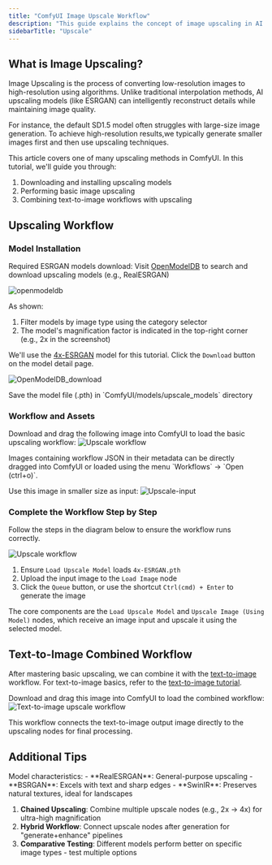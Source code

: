 ```yaml
---
title: "ComfyUI Image Upscale Workflow"
description: "This guide explains the concept of image upscaling in AI drawing and demonstrates how to implement an image upscaling workflow in ComfyUI"
sidebarTitle: "Upscale"
---
```


## What is Image Upscaling?

Image Upscaling is the process of converting low-resolution images to high-resolution using algorithms.
Unlike traditional interpolation methods, AI upscaling models (like ESRGAN) can intelligently reconstruct details while maintaining image quality.

For instance, the default SD1.5 model often struggles with large-size image generation. 
To achieve high-resolution results,we typically generate smaller images first and then use upscaling techniques.

This article covers one of many upscaling methods in ComfyUI. In this tutorial, we'll guide you through:
1. Downloading and installing upscaling models
2. Performing basic image upscaling
3. Combining text-to-image workflows with upscaling

## Upscaling Workflow

### Model Installation

Required ESRGAN models download:
<Steps>
<Step title="Visit OpenModelDB">
Visit [OpenModelDB](https://openmodeldb.info/) to search and download upscaling models (e.g., RealESRGAN)

![openmodeldb](/images/tutorial/basic/upscale/upscale_OpenModelDB.jpg)

As shown:
1. Filter models by image type using the category selector
2. The model's magnification factor is indicated in the top-right corner (e.g., 2x in the screenshot)

We'll use the [4x-ESRGAN](https://openmodeldb.info/models/4x-ESRGAN) model for this tutorial. Click the `Download` button on the model detail page.

![OpenModelDB_download](/images/tutorial/basic/upscale/upscale_OpenModelDB_download.jpg)

</Step>
<Step title="Save Model Files in Directory">
Save the model file (.pth) in `ComfyUI/models/upscale_models` directory
</Step>
</Steps>


### Workflow and Assets

Download and drag the following image into ComfyUI to load the basic upscaling workflow:
![Upscale workflow](/images/tutorial/basic/upscale/upscale_workflow.png)

<Tip>
Images containing workflow JSON in their metadata can be directly dragged into ComfyUI or loaded using the menu `Workflows` -> `Open (ctrl+o)`.
</Tip>

Use this image in smaller size as input:
![Upscale-input](/images/tutorial/basic/upscale/upscale-input.jpg)

### Complete the Workflow Step by Step

Follow the steps in the diagram below to ensure the workflow runs correctly.

![Upscale workflow](/images/tutorial/basic/upscale/upscale_simple_workflow.jpg)

1. Ensure `Load Upscale Model` loads `4x-ESRGAN.pth`
2. Upload the input image to the `Load Image` node
3. Click the `Queue` button, or use the shortcut `Ctrl(cmd) + Enter` to generate the image

The core components are the `Load Upscale Model` and `Upscale Image (Using Model)` nodes, which receive an image input and upscale it using the selected model.

## Text-to-Image Combined Workflow

After mastering basic upscaling, we can combine it with the [text-to-image](/tutorials/basic/text-to-image) workflow. For text-to-image basics, refer to the [text-to-image tutorial](/tutorials/basic/text-to-image).

Download and drag this image into ComfyUI to load the combined workflow:
![Text-to-image upscale workflow](/images/tutorial/basic/upscale/esrgan_example.png)

This workflow connects the text-to-image output image directly to the upscaling nodes for final processing.

## Additional Tips

<Tip>
Model characteristics:
- **RealESRGAN**: General-purpose upscaling
- **BSRGAN**: Excels with text and sharp edges  
- **SwinIR**: Preserves natural textures, ideal for landscapes
</Tip>

1. **Chained Upscaling**: Combine multiple upscale nodes (e.g., 2x → 4x) for ultra-high magnification
2. **Hybrid Workflow**: Connect upscale nodes after generation for "generate+enhance" pipelines
3. **Comparative Testing**: Different models perform better on specific image types - test multiple options